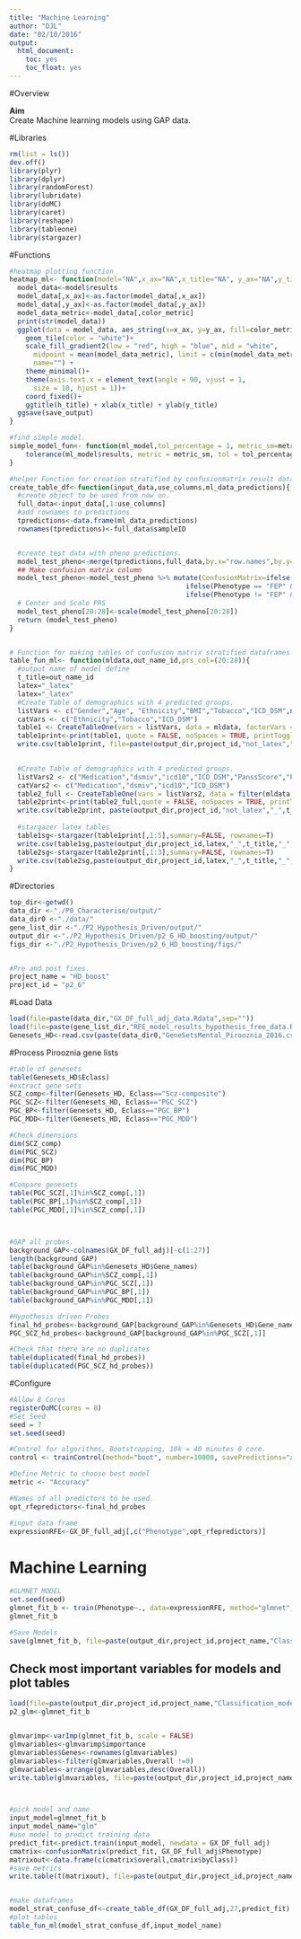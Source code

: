 ```yaml
---
title: "Machine Learning"
author: "DJL"
date: "02/10/2016"
output:
  html_document:
    toc: yes
    toc_float: yes
---
```


#Overview

**Aim**  
Create Machine learning models using GAP data. 


#Libraries
```r
rm(list = ls())
dev.off()
library(plyr)
library(dplyr)
library(randomForest)
library(lubridate)
library(doMC)
library(caret)
library(reshape)
library(tableone)
library(stargazer)
```

#Functions
```r

#heatmap plotting function
heatmap_ml<- function(model="NA",x_ax="NA",x_title="NA", y_ax="NA",y_title="NA",color_metric="NA",h_title="NA",save_output="NA") {
  model_data<-model$results
  model_data[,x_ax]<-as.factor(model_data[,x_ax])
  model_data[,y_ax]<-as.factor(model_data[,y_ax])
  model_data_metric<-model_data[,color_metric]
  print(str(model_data))
  ggplot(data = model_data, aes_string(x=x_ax, y=y_ax, fill=color_metric))+
    geom_tile(color = "white")+
    scale_fill_gradient2(low = "red", high = "blue", mid = "white", 
      midpoint = mean(model_data_metric), limit = c(min(model_data_metric),max(model_data_metric)), space = "Lab", 
      name="") +
    theme_minimal()+ 
    theme(axis.text.x = element_text(angle = 90, vjust = 1, 
      size = 10, hjust = 1))+
    coord_fixed()+
    ggtitle(h_title) + xlab(x_title) + ylab(y_title)
  ggsave(save_output)
}

#find simple model. 
simple_model_fun<- function(ml_model,tol_percentage = 1, metric_sm=metric) {
    tolerance(ml_model$results, metric = metric_sm, tol = tol_percentage, maximize = TRUE)    
}

#helper Function for creation stratified by confusionmatrix result data frame when making tables of enviroment vs classification 
create_table_df<-function(input_data,use_columns,ml_data_predictions){
  #create object to be used from now on. 
  full_data<-input_data[,1:use_columns]
  #add rownames to predictions
  tpredictions<-data.frame(ml_data_predictions)
  rownames(tpredictions)<-full_data$sampleID


  #create test data with pheno predictions. 
  model_test_pheno<-merge(tpredictions,full_data,by.x="row.names",by.y="sampleID")
  ## Make confusion matrix column
  model_test_pheno<-model_test_pheno %>% mutate(ConfusionMatrix=ifelse(Phenotype == "FEP" & ml_data_predictions=="Control","FEP_misclassed",
                                            ifelse(Phenotype == "FEP" & ml_data_predictions=="FEP","FEP_true",
                                            ifelse(Phenotype != "FEP" & ml_data_predictions=="FEP","Control_misclassified","Control_true"))))
  # Center and Scale PRS
  model_test_pheno[20:28]<-scale(model_test_pheno[20:28])
  return (model_test_pheno)
}


# Function for making tables of confusion matrix stratified dataframes of ml models
table_fun_ml<- function(mldata,out_name_id,prs_col=(20:28)){
  #output name of model define
  t_title=out_name_id
  latex="_latex"
  latex="_latex"
  #Create Table of demographics with 4 predicted groups.
  listVars <- c("Gender","Age", "Ethnicity","BMI","Tobacco","ICD_DSM",names(mldata)[prs_col])
  catVars <- c("Ethnicity","Tobacco","ICD_DSM")
  table1 <- CreateTableOne(vars = listVars, data = mldata, factorVars = catVars,strata=c("ConfusionMatrix"),includeNA = T)
  table1print<-print(table1, quote = FALSE, noSpaces = TRUE, printToggle = FALSE)
  write.csv(table1print, file=paste(output_dir,project_id,"not_latex","_",t_title,"_","Table_CM_1_Demographics.csv",sep=""),row.names = TRUE, col.names = TRUE,quote=FALSE,sep=",")

  
  #Create Table of demographics with 4 predicted groups. 
  listVars2 <- c("Medication","dsmiv","icd10","ICD_DSM","PanssScore","PanssPositive","PanssNegative","PanssPsycho")
  catVars2 <- c("Medication","dsmiv","icd10","ICD_DSM")
  table2_full <- CreateTableOne(vars = listVars2, data = filter(mldata,Phenotype=="FEP"), factorVars = catVars2,strata=c("ConfusionMatrix"),includeNA = T)
  table2print<-print(table2_full,quote = FALSE, noSpaces = TRUE, printToggle = FALSE)
  write.csv(table2print, paste(output_dir,project_id,"not_latex","_",t_title,"_","Table_CM_1_meds_Demographics.csv",sep=""),row.names = TRUE, col.names = TRUE,quote=FALSE,sep = ",")
  
  #stargazer latex tables
  table1sg<-stargazer(table1print[,1:5],summary=FALSE, rownames=T)
  write.csv(table1sg,paste(output_dir,project_id,latex,"_",t_title,"_","Table_CM_1_Demographics.csv",sep=""),sep="",row.names=F,col.names = F)
  table2sg<-stargazer(table2print[,1:3],summary=FALSE, rownames=T)
  write.csv(table2sg,paste(output_dir,project_id,latex,"_",t_title,"_","Table_CM_1_meds_Demographics.csv",sep=""),sep="",row.names=F,col.names = F)
}


```


#Directories
```r
top_dir<-getwd()
data_dir <-"./P0_Characterise/output/"
data_dir0 <-"./data/"
gene_list_dir <-"./P2_Hypothesis_Driven/output/"
output_dir <-"./P2_Hypothesis_Driven/p2_6_HD_boosting/output/"
figs_dir <-"./P2_Hypothesis_Driven/p2_6_HD_boosting/figs/"


#Pre and post fixes.
project_name = "HD_boost"
project_id = "p2_6"

```




#Load Data
```r

load(file=paste(data_dir,"GX_DF_full_adj_data.Rdata",sep=""))
load(file=paste(gene_list_dir,"RFE_model_results_hypothesis_free_data.Rdata",sep=""))
Genesets_HD<-read.csv(paste(data_dir0,"GeneSetsMental_Pirooznia_2016.csv",sep=""))

```


#Process Pirooznia gene lists
```r

#table of genesets
table(Genesets_HD$Eclass)
#extract gene sets
SCZ_comp<-filter(Genesets_HD, Eclass=="Scz-composite")
PGC_SCZ<-filter(Genesets_HD, Eclass=="PGC_SCZ")
PGC_BP<-filter(Genesets_HD, Eclass=="PGC_BP")
PGC_MDD<-filter(Genesets_HD, Eclass=="PGC_MDD")

#Check dimensions
dim(SCZ_comp)
dim(PGC_SCZ)
dim(PGC_BP)
dim(PGC_MDD)

#Compare genesets
table(PGC_SCZ[,1]%in%SCZ_comp[,1])
table(PGC_BP[,1]%in%SCZ_comp[,1])
table(PGC_MDD[,1]%in%SCZ_comp[,1])



#GAP all probes.
background_GAP<-colnames(GX_DF_full_adj)[-c(1:27)]
length(background_GAP)
table(background_GAP%in%Genesets_HD$Gene_names)
table(background_GAP%in%SCZ_comp[,1])
table(background_GAP%in%PGC_SCZ[,1])
table(background_GAP%in%PGC_BP[,1])
table(background_GAP%in%PGC_MDD[,1])

#Hypothesis driven Probes
final_hd_probes<-background_GAP[background_GAP%in%Genesets_HD$Gene_names]
PGC_SCZ_hd_probes<-background_GAP[background_GAP%in%PGC_SCZ[,1]]

#Check that there are no duplicates
table(duplicated(final_hd_probes))
table(duplicated(PGC_SCZ_hd_probes))

```

#Configure
```r

#Allow 8 Cores
registerDoMC(cores = 8) 
#Set Seed
seed = 7
set.seed(seed)

#Control for algorithms, Bootstrapping, 10k = 40 minutes 8 core.
control <- trainControl(method="boot", number=10000, savePredictions="all") ## Steve added sampling argument. READ!!

#Define Metric to choose best model
metric <- "Accuracy"

#Names of all predictors to be used. 
opt_rfepredictors<-final_hd_probes

#input data frame
expressionRFE<-GX_DF_full_adj[,c("Phenotype",opt_rfepredictors)]


```

# Machine Learning
```r
#GLMNET MODEL
set.seed(seed)
glmnet_fit_b <- train(Phenotype~., data=expressionRFE, method="glmnet", metric=metric, preProc=c("center", "scale"), trControl=control) 
glmnet_fit_b

#Save Models
save(glmnet_fit_b, file=paste(output_dir,project_id,project_name,"Classification_model.rdata",sep=""), compress = T)

```




## Check most important variables for models and plot tables
```r
load(file=paste(output_dir,project_id,project_name,"Classification_model.rdata",sep=""))
p2_glm<-glmnet_fit_b


glmvarimp<-varImp(glmnet_fit_b, scale = FALSE)
glmvariables<-glmvarimp$importance
glmvariables$Genes<-rownames(glmvariables)
glmvariables<-filter(glmvariables,Overall !=0)
glmvariables<-arrange(glmvariables,desc(Overall))
write.table(glmvariables, file=paste(output_dir,project_id,project_name,"_glmnet_predictors.csv",sep=""),row.names=F,quote=FALSE,sep = ",")



#pick model and name
input_model=glmnet_fit_b
input_model_name="glm"
#use model to predict training data
predict_fit<-predict.train(input_model, newdata = GX_DF_full_adj)
cmatrix<-confusionMatrix(predict_fit, GX_DF_full_adj$Phenotype)
matrixout<-data.frame(c(cmatrix$overall,cmatrix$byClass))
#save metrics
write.table(t(matrixout), file=paste(output_dir,project_id,project_name,"glmnet_confusionout.csv",sep=""),row.names=F,quote=FALSE,sep = ",")


#make dataframes
model_strat_confuse_df<-create_table_df(GX_DF_full_adj,27,predict_fit)
#plot tables
table_fun_ml(model_strat_confuse_df,input_model_name)


```

